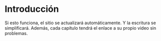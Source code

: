 \mainmatter

# Introducción

Si esto funciona, el sitio se actualizará automáticamente. Y la escritura se simplificará. Además, cada capítulo tendrá el enlace a su propio video sin problemas.
